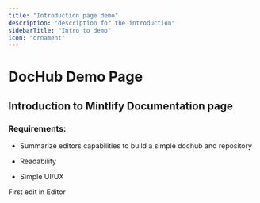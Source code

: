 ```yaml
---
title: "Introduction page demo"
description: "description for the introduction"
sidebarTitle: "Intro to demo"
icon: "ornament"
---
```


# DocHub Demo Page

## Introduction to Mintlify Documentation page



### Requirements:

* Summarize editors capabilities to build a simple dochub and repository

* Readability

* Simple UI/UX

<Update label="03/04/2025" description="version 1.0">
  First edit in Editor
</Update>